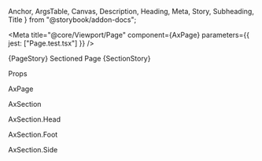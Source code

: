   Anchor,
  ArgsTable,
  Canvas,
  Description,
  Heading,
  Meta,
  Story, Subheading,
  Title
} from "@storybook/addon-docs";

<Meta title="@core/Viewport/Page" component={AxPage} parameters={{ jest: ["Page.test.tsx"] }} />

<Anchor storyId="core-viewport-page--page">
  <Title>Page</Title>
</Anchor>

<Description of={AxPage} />

<Canvas>
  <Story name="Basic Page" height="30rem" parameters={{ layout: "none" }}>
    {PageStory}
  </Story>
</Canvas>

<Anchor storyId="core-viewport-page--sectioned-page">
  <Heading>Sectioned Page</Heading>
</Anchor>

<Canvas>
  <Story name="Sectioned Page" height="30rem" parameters={{ layout: "none" }}>
    {SectionStory}
  </Story>
</Canvas>

<Heading>Props</Heading>

<Subheading>AxPage</Subheading>

<ArgsTable of={AxPage} sort="requiredFirst" />

<Subheading>AxSection</Subheading>

<ArgsTable of={AxSection} sort="requiredFirst" />

<Subheading>AxSection.Head</Subheading>

<ArgsTable of={AxSection.Head} sort="requiredFirst" />

<Subheading>AxSection.Foot</Subheading>

<ArgsTable of={AxSection.Foot} sort="requiredFirst" />

<Subheading>AxSection.Side</Subheading>

<ArgsTable of={AxSection.Side} sort="requiredFirst" />
